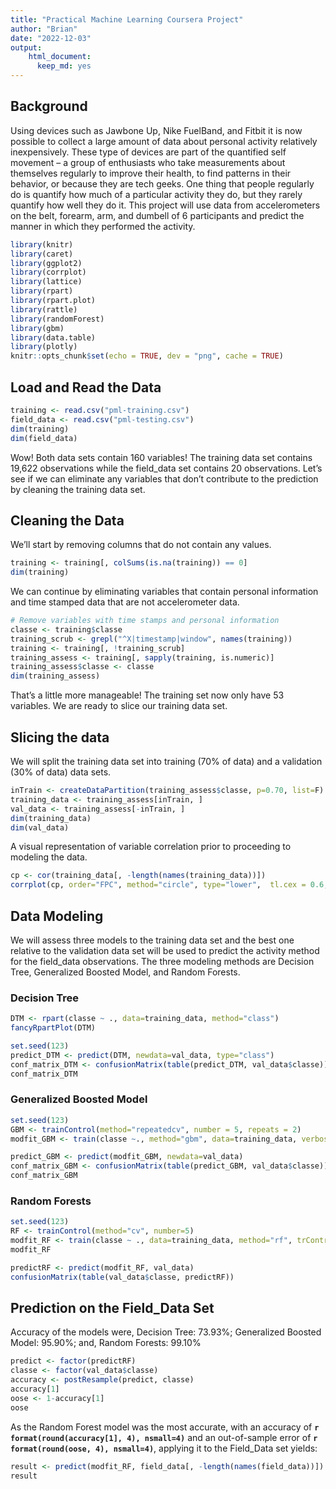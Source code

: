 ---
title: "Practical Machine Learning Coursera Project"
author: "Brian"
date: "2022-12-03"
output: 
    html_document: 
      keep_md: yes
---
## Background
Using devices such as Jawbone Up, Nike FuelBand, and Fitbit it is now possible to collect a large amount of data about personal activity relatively inexpensively. These type of devices are part of the quantified self movement – a group of enthusiasts who take measurements about themselves regularly to improve their health, to find patterns in their behavior, or because they are tech geeks. One thing that people regularly do is quantify how much of a particular activity they do, but they rarely quantify how well they do it. This project will use data from accelerometers on the belt, forearm, arm, and dumbell of 6 participants and predict the manner in which they performed the activity. 

```{r setup, echo=TRUE, message=FALSE}
library(knitr)
library(caret)
library(ggplot2)
library(corrplot)
library(lattice)
library(rpart)
library(rpart.plot)
library(rattle)
library(randomForest)
library(gbm)
library(data.table)
library(plotly)
knitr::opts_chunk$set(echo = TRUE, dev = "png", cache = TRUE)
```

## Load and Read the Data
```{r Load and Read the Data}
training <- read.csv("pml-training.csv")
field_data <- read.csv("pml-testing.csv")
dim(training)
dim(field_data)
```
Wow! Both data sets contain 160 variables!  The training data set contains 19,622 observations while the field_data set contains 20 observations.  Let's see if we can eliminate any variables that don't contribute to the prediction by cleaning the training data set.

## Cleaning the Data
We'll start by removing columns that do not contain any values.
```{r Remove_NA_Columns}
training <- training[, colSums(is.na(training)) == 0]
dim(training)
```
We can continue by eliminating variables that contain personal information and time stamped data that are not accelerometer data.
```{r Remove_Timestamps}
# Remove variables with time stamps and personal information
classe <- training$classe
training_scrub <- grepl("^X|timestamp|window", names(training))
training <- training[, !training_scrub]
training_assess <- training[, sapply(training, is.numeric)]
training_assess$classe <- classe
dim(training_assess)
```
That's a little more manageable!  The training set now only have 53 variables.  We are ready to slice our training data set.

## Slicing the data
We will split the training data set into training (70% of data) and a validation (30% of data) data sets.
```{r Slice_the_Training_Data_Set}
inTrain <- createDataPartition(training_assess$classe, p=0.70, list=F)
training_data <- training_assess[inTrain, ]
val_data <- training_assess[-inTrain, ]
dim(training_data)
dim(val_data)
```

A visual representation of variable correlation prior to proceeding to modeling the data.
```{r Correlation_Plot}
cp <- cor(training_data[, -length(names(training_data))])
corrplot(cp, order="FPC", method="circle", type="lower",  tl.cex = 0.6, tl.col = rgb(0, 0, 0))
```




## Data Modeling
We will assess three models to the training data set and the best one relative to the validation data set will be used to predict the activity method for the field_data observations. The three modeling methods are Decision Tree, Generalized Boosted Model, and Random Forests.

### Decision Tree
```{r Decision_Tree_Matrix}
DTM <- rpart(classe ~ ., data=training_data, method="class")
fancyRpartPlot(DTM)
```

```{r Predict_with_DTM_Model}
set.seed(123)
predict_DTM <- predict(DTM, newdata=val_data, type="class")
conf_matrix_DTM <- confusionMatrix(table(predict_DTM, val_data$classe))
conf_matrix_DTM
```

### Generalized Boosted Model
```{r Predict_with_GBM_Model}
set.seed(123)
GBM <- trainControl(method="repeatedcv", number = 5, repeats = 2)
modfit_GBM <- train(classe ~., method="gbm", data=training_data, verbose=FALSE)

predict_GBM <- predict(modfit_GBM, newdata=val_data)
conf_matrix_GBM <- confusionMatrix(table(predict_GBM, val_data$classe))
conf_matrix_GBM
```
### Random Forests
```{r RF_Model}
set.seed(123)
RF <- trainControl(method="cv", number=5)
modfit_RF <- train(classe ~ ., data=training_data, method="rf", trControl=RF, ntree=250)
modfit_RF
```




```{r Predict_with_RF_Model}
predictRF <- predict(modfit_RF, val_data)
confusionMatrix(table(val_data$classe, predictRF))
```


## Prediction on the Field_Data Set
Accuracy of the models were,
Decision Tree: 73.93%;
Generalized Boosted Model: 95.90%; and,
Random Forests: 99.10%

```{r Accuracy_and_Error}
predict <- factor(predictRF) 
classe <- factor(val_data$classe)
accuracy <- postResample(predict, classe)
accuracy[1]
oose <- 1-accuracy[1]
oose
```
As the Random Forest model was the most accurate, with an accuracy of **`r format(round(accuracy[1], 4), nsmall=4)`** and an out-of-sample error of **`r format(round(oose, 4), nsmall=4)`**, applying it to the Field_Data set yields:
```{r Results}
result <- predict(modfit_RF, field_data[, -length(names(field_data))])
result
```







